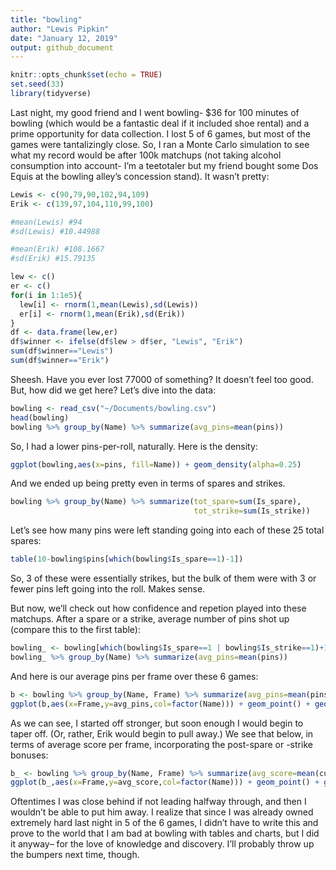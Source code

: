 ```yaml
---
title: "bowling"
author: "Lewis Pipkin"
date: "January 12, 2019"
output: github_document
---
```


```r
knitr::opts_chunk$set(echo = TRUE)
set.seed(33)
library(tidyverse)
```

Last night, my good friend and I went bowling- $36 for 100 minutes of bowling (which would be a fantastic deal if it included shoe rental) and a prime opportunity for data collection. I lost 5 of 6 games, but most of the games were tantalizingly close. So, I ran a Monte Carlo simulation to see what my record would be after 100k matchups (not taking alcohol consumption into account- I'm a teetotaler but my friend bought some Dos Equis at the bowling alley's concession stand). It wasn't pretty:


```r
Lewis <- c(90,79,90,102,94,109)
Erik <- c(139,97,104,110,99,100)

#mean(Lewis) #94
#sd(Lewis) #10.44988

#mean(Erik) #108.1667
#sd(Erik) #15.79135

lew <- c()
er <- c()
for(i in 1:1e5){
  lew[i] <- rnorm(1,mean(Lewis),sd(Lewis))
  er[i] <- rnorm(1,mean(Erik),sd(Erik))
}
df <- data.frame(lew,er)
df$winner <- ifelse(df$lew > df$er, "Lewis", "Erik")
sum(df$winner=="Lewis")
sum(df$winner=="Erik")
```

Sheesh. Have you ever lost 77000 of something? It doesn't feel too good. But, how did we get here? Let's dive into the data:

```r
bowling <- read_csv("~/Documents/bowling.csv")
head(bowling)
bowling %>% group_by(Name) %>% summarize(avg_pins=mean(pins))
```
So, I had a lower pins-per-roll, naturally. Here is the density:

```r
ggplot(bowling,aes(x=pins, fill=Name)) + geom_density(alpha=0.25)
```

And we ended up being pretty even in terms of spares and strikes.

```r
bowling %>% group_by(Name) %>% summarize(tot_spare=sum(Is_spare),
                                         tot_strike=sum(Is_strike))
```

Let's see how many pins were left standing going into each of these 25 total spares:

```r
table(10-bowling$pins[which(bowling$Is_spare==1)-1])
```

So, 3 of these were essentially strikes, but the bulk of them were with 3 or fewer pins left going into the roll. Makes sense. 

But now, we'll check out how confidence and repetion played into these matchups. After a spare or a strike, average number of pins shot up (compare this to the first table):

```r
bowling_ <- bowling[which(bowling$Is_spare==1 | bowling$Is_strike==1)+1,]
bowling_ %>% group_by(Name) %>% summarize(avg_pins=mean(pins))
```

And here is our average pins per frame over these 6 games:

```r
b <- bowling %>% group_by(Name, Frame) %>% summarize(avg_pins=mean(pins))
ggplot(b,aes(x=Frame,y=avg_pins,col=factor(Name))) + geom_point() + geom_line()
```

As we can see, I started off stronger, but soon enough I would begin to taper off. (Or, rather, Erik would begin to pull away.) We see that below, in terms of average score per frame, incorporating the post-spare or -strike bonuses:


```r
b_ <- bowling %>% group_by(Name, Frame) %>% summarize(avg_score=mean(cumul_score))
ggplot(b_,aes(x=Frame,y=avg_score,col=factor(Name))) + geom_point() + geom_line()

```

Oftentimes I was close behind if not leading halfway through, and then I wouldn't be able to put him away. I realize that since I was already owned extremely hard last night in 5 of the 6 games, I didn't have to write this and prove to the world that I am bad at bowling with tables and charts, but I did it anyway-- for the love of knowledge and discovery. I'll probably throw up the bumpers next time, though.








